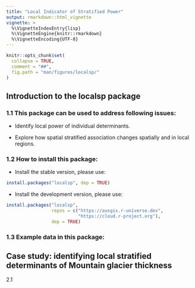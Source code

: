 ```yaml
---
title: "Local Indicator of Stratified Power"
output: rmarkdown::html_vignette
vignette: >
  %\VignetteIndexEntry{lisp}
  %\VignetteEngine{knitr::rmarkdown}
  %\VignetteEncoding{UTF-8}
---
```


```r
knitr::opts_chunk$set(
  collapse = TRUE,
  comment = "##",
  fig.path = "man/figures/localsp/"
)
```

## Introduction to the **localsp** package

### 1.1 This package can be used to address following issues:

- Identify local power of individual determinants.

- Explore how spatial stratified association changes spatially and in local regions.

### 1.2 How to install this package:

- Install the stable version, please use:

```r
install.packages("localsp", dep = TRUE)
```

- Install the development version, please use:

```r
install.packages("localsp",
                 repos = c("https://ausgis.r-universe.dev",
                           "https://cloud.r-project.org"),
                 dep = TRUE)
```

### 1.3 Example data in this package:



## Case study: identifying local stratified determinants of Mountain glacier thickness

2.1 

